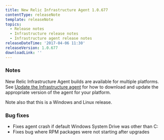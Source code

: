 ```yaml
---
title: New Relic Infrastructure Agent 1.0.677
contentType: releaseNote
template: releaseNote
topics:
  - Release notes
  - Infrastructure release notes
  - Infrastructure agent release notes
releaseDateTime: '2017-04-06 11:30'
releaseVersion: 1.0.677
downloadLink: ''
---
```


### Notes

New Relic Infrastructure Agent builds are available for multiple platforms. See [Update the Infrastructure agent](https://docs.newrelic.com/docs/infrastructure/new-relic-infrastructure/installation/update-infrastructure-agent) for how to download and update the appropriate version of the agent for your platform.

Note also that this is a Windows and Linux release.

### Bug fixes

* Fixes agent crash if default Windows System Drive was other than C:
* Fixes bug where RPM packages were not starting after upgrades
